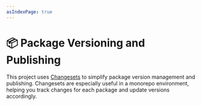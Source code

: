 ```yaml
---
asIndexPage: true
---
```


# 📦 Package Versioning and Publishing

This project uses [Changesets](https://github.com/changesets/changesets) to simplify package version management and publishing.
Changesets are especially useful in a monorepo environment, helping you track changes for each package and update versions accordingly.